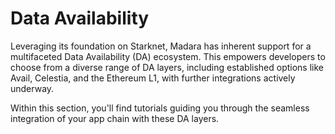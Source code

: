 # Data Availability

Leveraging its foundation on Starknet, Madara has inherent support for a multifaceted Data Availability (DA) ecosystem.
This empowers developers to choose from a diverse range of DA layers, including established options like Avail, Celestia, and the Ethereum L1, with further integrations actively underway.

Within this section, you'll find tutorials guiding you through the seamless integration of your app chain with these DA layers.

